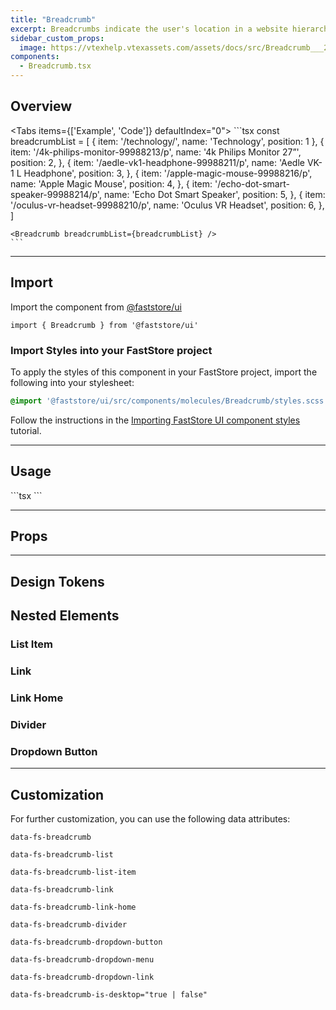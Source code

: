 ```yaml
---
title: "Breadcrumb"
excerpt: Breadcrumbs indicate the user's location in a website hierarchy.
sidebar_custom_props:
  image: https://vtexhelp.vtexassets.com/assets/docs/src/Breadcrumb___20a8572e919e1262c1405a5e80009e25.png
components:
  - Breadcrumb.tsx
---
```


## Overview

<Tabs items={['Example', 'Code']} defaultIndex="0">
  <Tab>
    <OverviewSection>
      <Breadcrumb breadcrumbList={breadcrumbList} />
    </OverviewSection>
  </Tab>
  <Tab>
    ```tsx
    const breadcrumbList = [
      {
        item: '/technology/',
        name: 'Technology',
        position: 1
      },
      {
        item: '/4k-philips-monitor-99988213/p',
        name: '4k Philips Monitor 27”',
        position: 2,
      },
      {
        item: '/aedle-vk1-headphone-99988211/p',
        name: 'Aedle VK-1 L Headphone',
        position: 3,
      },
      {
        item: '/apple-magic-mouse-99988216/p',
        name: 'Apple Magic Mouse',
        position: 4,
      },
      {
        item: '/echo-dot-smart-speaker-99988214/p',
        name: 'Echo Dot Smart Speaker',
        position: 5,
      },
      {
        item: '/oculus-vr-headset-99988210/p',
        name: 'Oculus VR Headset',
        position: 6,
      },
    ]

    <Breadcrumb breadcrumbList={breadcrumbList} />
    ```

  </Tab>
</Tabs>

---

## Import

Import the component from [@faststore/ui](https://developers.vtex.com/docs/guides/faststore/components-index)

```tsx
import { Breadcrumb } from '@faststore/ui'
```

### Import Styles into your FastStore project

To apply the styles of this component in your FastStore project, import the following into your stylesheet:

```scss
@import '@faststore/ui/src/components/molecules/Breadcrumb/styles.scss';
```

Follow the instructions in the [Importing FastStore UI component styles](https://developers.vtex.com/docs/guides/faststore/using-themes-importing-ui-components-styles) tutorial.

---

## Usage

<OverviewSection>
  <Breadcrumb breadcrumbList={breadcrumbList} />
</OverviewSection>
```tsx
<Breadcrumb breadcrumbList={breadcrumbList} />
```

---

## Props

<ComponentPropsSection component="Breadcrumb" />

---

## Design Tokens

<TokenTable>
  <TokenRow token="--fs-breadcrumb-margin-left" value="var(--fs-spacing-0)" />
</TokenTable>

## Nested Elements

### List Item

<TokenTable>
  <TokenRow
    token="--fs-breadcrumb-list-item-padding"
    value="var(--fs-spacing-0)"
  />
  <TokenDivider />
  <TokenRow
    token="--fs-breadcrumb-list-item-last-text-color"
    value="var(--fs-color-text-light)"
    isColor
  />
  <TokenDivider />
  <TokenRow token="--fs-breadcrumb-list-item-max-width-mobile" value="30%" />
</TokenTable>

### Link

<TokenTable>
  <TokenRow
    token="--fs-breadcrumb-link-color-visited"
    value="var(--fs-color-link)"
    isColor
  />
</TokenTable>

### Link Home

<TokenTable>
  <TokenRow
    token="--fs-breadcrumb-link-home-padding"
    value="var(--fs-spacing-1)"
  />
  <TokenDivider />
  <TokenRow
    token="--fs-breadcrumb-link-home-border-radius"
    value="var(--fs-border-radius-circle)"
  />
  <TokenDivider />
  <TokenRow
    token="--fs-breadcrumb-link-home-hover-bkg-color"
    value="var(--fs-color-primary-bkg-light)"
    isColor
  />
  <TokenRow
    token="--fs-breadcrumb-link-home-color"
    value="var(--fs-color-text)"
    isColor
  />
</TokenTable>

### Divider

<TokenTable>
  <TokenRow
    token="--fs-breadcrumb-divider-height"
    value="var(--fs-spacing-3)"
  />
  <TokenRow
    token="--fs-breadcrumb-divider-margin"
    value="var(--fs-spacing-1)"
  />
  <TokenDivider />
  <TokenRow
    token="--fs-breadcrumb-divider-border-left-width"
    value="var(--fs-border-width)"
  />
  <TokenRow
    token="--fs-breadcrumb-divider-border-left-color"
    value="var(--fs-border-color-light)"
    isColor
  />
</TokenTable>

### Dropdown Button

<TokenTable>
  <TokenRow
    token="--fs-breadcrumb-dropdown-button-margin-left"
    value="var(--fs-breadcrumb-margin-left)"
  />
  <TokenDivider />
  <TokenRow
    token="--fs-breadcrumb-dropdown-button-color"
    value="var(--fs-color-link)"
    isColor
  />
  <TokenDivider />
  <TokenRow
    token="--fs-breadcrumb-dropdown-button-border-radius"
    value="var(--fs-spacing-0)"
  />
  <TokenDivider />
  <TokenRow
    token="--fs-breadcrumb-dropdown-button-transition-property"
    value="var(--fs-transition-property)"
  />
  <TokenRow
    token="--fs-breadcrumb-dropdown-button-transition-timing"
    value="var(--fs-transition-timing)"
  />
  <TokenRow
    token="--fs-breadcrumb-dropdown-button-transition-function"
    value="var(--fs-transition-function)"
  />
</TokenTable>

---

## Customization

For further customization, you can use the following data attributes:

`data-fs-breadcrumb`

`data-fs-breadcrumb-list`

`data-fs-breadcrumb-list-item`

`data-fs-breadcrumb-link`

`data-fs-breadcrumb-link-home`

`data-fs-breadcrumb-divider`

`data-fs-breadcrumb-dropdown-button`

`data-fs-breadcrumb-dropdown-menu`

`data-fs-breadcrumb-dropdown-link`

`data-fs-breadcrumb-is-desktop="true | false"`
